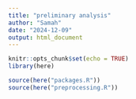 ```yaml
---
title: "preliminary analysis"
author: "Samah"
date: "2024-12-09"
output: html_document
---
```



```r
knitr::opts_chunk$set(echo = TRUE)
library(here)

source(here("packages.R"))
source(here("preprocessing.R"))
```

